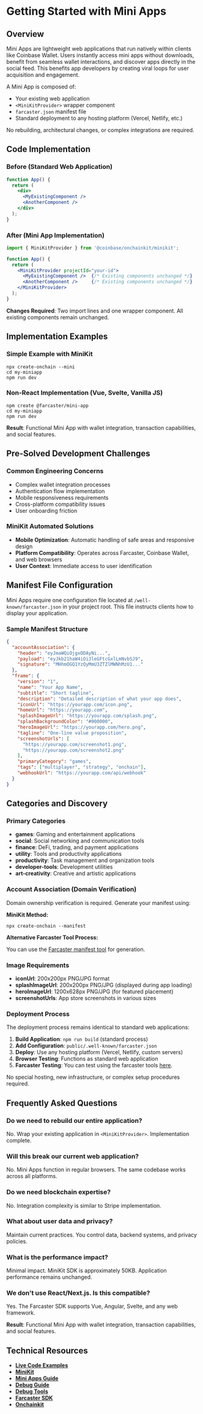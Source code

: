 # Getting Started with Mini Apps

## Overview

Mini Apps are lightweight web applications that run natively within clients like Coinbase Wallet. Users instantly access mini apps without downloads, benefit from seamless wallet interactions, and discover apps directly in the social feed. This benefits app developers by creating viral loops for user acquisition and engagement.

A Mini App is composed of:

- Your existing web application
- `<MiniKitProvider>` wrapper component
- `farcaster.json` manifest file
- Standard deployment to any hosting platform (Vercel, Netlify, etc.)

No rebuilding, architectural changes, or complex integrations are required.

## Code Implementation

### Before (Standard Web Application)

```jsx
function App() {
  return (
    <div>
      <MyExistingComponent />
      <AnotherComponent />
    </div>
  );
}
```

### After (Mini App Implementation)

```jsx
import { MiniKitProvider } from '@coinbase/onchainkit/minikit';

function App() {
  return (
    <MiniKitProvider projectId="your-id">
      <MyExistingComponent />  {/* Existing components unchanged */}
      <AnotherComponent />     {/* Existing components unchanged */}
    </MiniKitProvider>
  );
}
```

**Changes Required**: Two import lines and one wrapper component. All existing components remain unchanged.

## Implementation Examples

### Simple Example with MiniKit

```shell
npx create-onchain --mini
cd my-miniapp
npm run dev
```

### Non-React Implementation (Vue, Svelte, Vanilla JS)

```shell
npm create @farcaster/mini-app
cd my-miniapp
npm run dev
```

**Result**: Functional Mini App with wallet integration, transaction capabilities, and social features.

## Pre-Solved Development Challenges

### Common Engineering Concerns

- Complex wallet integration processes
- Authentication flow implementation
- Mobile responsiveness requirements
- Cross-platform compatibility issues
- User onboarding friction

### MiniKit Automated Solutions

- **Mobile Optimization**: Automatic handling of safe areas and responsive design
- **Platform Compatibility**: Operates across Farcaster, Coinbase Wallet, and web browsers
- **User Context**: Immediate access to user identification

## Manifest File Configuration

Mini Apps require one configuration file located at `/well-known/farcaster.json` in your project root. This file instructs clients how to display your application.

### Sample Manifest Structure

```json
{
  "accountAssociation": {
    "header": "eyJmaWQiOjgxODAyNi...",
    "payload": "eyJkb21haW4iOiJleGFtcGxlLmNvbSJ9",
    "signature": "MHhmOGQ1YzQyMmU3ZTZlMWNhMzU1..."
  },
  "frame": {
    "version": "1",
    "name": "Your App Name",
    "subtitle": "Short tagline",
    "description": "Detailed description of what your app does",
    "iconUrl": "https://yourapp.com/icon.png",
    "homeUrl": "https://yourapp.com",
    "splashImageUrl": "https://yourapp.com/splash.png",
    "splashBackgroundColor": "#000000",
    "heroImageUrl": "https://yourapp.com/hero.png",
    "tagline": "One-line value proposition",
    "screenshotUrls": [
      "https://yourapp.com/screenshot1.png",
      "https://yourapp.com/screenshot2.png"
    ],
    "primaryCategory": "games",
    "tags": ["multiplayer", "strategy", "onchain"],
    "webhookUrl": "https://yourapp.com/api/webhook"
  }
}
```

## Categories and Discovery

### Primary Categories

- **games**: Gaming and entertainment applications
- **social**: Social networking and communication tools
- **finance**: DeFi, trading, and payment applications
- **utility**: Tools and productivity applications
- **productivity**: Task management and organization tools
- **developer-tools**: Development utilities
- **art-creativity**: Creative and artistic applications

### Account Association (Domain Verification)

Domain ownership verification is required. Generate your manifest using:

**MiniKit Method:**

```shell
npx create-onchain --manifest
```

**Alternative Farcaster Tool Process:**

You can use the [Farcaster manifest tool](https://farcaster.xyz/~/developers/mini-apps/manifest) for generation.

### Image Requirements

- **iconUrl**: 200x200px PNG/JPG format
- **splashImageUrl**: 200x200px PNG/JPG (displayed during app loading)
- **heroImageUrl**: 1200x628px PNG/JPG (for featured placement)
- **screenshotUrls**: App store screenshots in various sizes

### Deployment Process

The deployment process remains identical to standard web applications:

1. **Build Application**: `npm run build` (standard process)
2. **Add Configuration**: `public/.well-known/farcaster.json`
3. **Deploy**: Use any hosting platform (Vercel, Netlify, custom servers)
4. **Browser Testing**: Functions as standard web application
5. **Farcaster Testing**: You can test using the farcaster tools [here](https://farcaster.xyz/~/developers/mini-apps/manifest).

No special hosting, new infrastructure, or complex setup procedures required.

## Frequently Asked Questions

### Do we need to rebuild our entire application?

No. Wrap your existing application in `<MiniKitProvider>`. Implementation complete.

### Will this break our current web application?

No. Mini Apps function in regular browsers. The same codebase works across all platforms.

### Do we need blockchain expertise?

No. Integration complexity is similar to Stripe implementation.

### What about user data and privacy?

Maintain current practices. You control data, backend systems, and privacy policies.

### What is the performance impact?

Minimal impact. MiniKit SDK is approximately 50KB. Application performance remains unchanged.

### We don't use React/Next.js. Is this compatible?

Yes. The Farcaster SDK supports Vue, Angular, Svelte, and any web framework.

**Result**: Functional Mini App with wallet integration, transaction capabilities, and social features.

## Technical Resources

- [**Live Code Examples**](https://github.com/base/demos/tree/master/minikit)
- [**MiniKit**](https://docs.base.org/builderkits/minikit/)
- [**Mini Apps Guide**](https://docs.base.org/wallet-app/mini-apps)
- [**Debug Guide**](https://docs.base.org/builderkits/minikit/debugging)
- [**Debug Tools**](https://farcaster.xyz/~/developers/mini-apps/debug)
- [**Farcaster SDK**](https://miniapps.farcaster.xyz/docs)
- [**Onchainkit**](https://onchainkit.xyz/)
